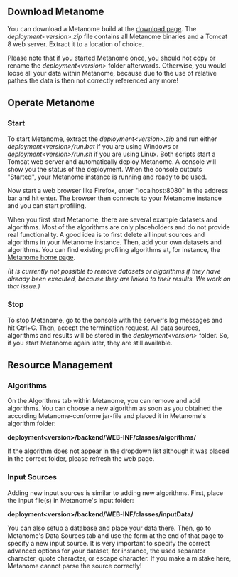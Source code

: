 == Download Metanome ==
You can download a Metanome build at the [https://github.com/HPI-Information-Systems/Metanome/releases download page]. The ''deployment&lt;version&gt;.zip'' file contains all Metanome binaries and a Tomcat 8 web server. Extract it to a location of choice. 

Please note that if you started Metanome once, you should not copy or rename the ''deployment&lt;version&gt;'' folder afterwards. Otherwise, you would loose all your data within Metanome, because due to the use of relative pathes the data is then not correctly referenced any more!

== Operate Metanome ==
=== Start ===
To start Metanome, extract the ''deployment&lt;version&gt;.zip'' and run either ''deployment&lt;version&gt;/run.bat'' if you are using Windows or ''deployment&lt;version&gt;/run.sh'' if you are using Linux. Both scripts start a Tomcat web server and automatically deploy Metanome. A console will show you the status of the deployment. When the console outputs "Started", your Metanome instance is running and ready to be used. 

Now start a web browser like Firefox, enter "localhost:8080" in the address bar and hit enter. The browser then connects to your Metanome instance and you can start profiling.

When you first start Metanome, there are several example datasets and algorithms. Most of the algorithms are only placeholders and do not provide real functionality. A good idea is to first delete all input sources and algorithms in your Metanome instance. Then, add your own datasets and algorithms. You can find existing profiling algorithms at, for instance, the [https://hpi.de/naumann/projects/data-profiling-and-analytics/metanome-data-profiling.html Metanome home page].

''(It is currently not possible to remove datasets or algorithms if they have already been executed, because they are linked to their results. We work on that issue.)''

=== Stop ===
To stop Metanome, go to the console with the server's log messages and hit Ctrl+C. Then, accept the termination request. All data sources, algorithms and results will be stored in the ''deployment&lt;version&gt;'' folder. So, if you start Metanome again later, they are still available.

== Resource Management ==
=== Algorithms ===
On the Algorithms tab within Metanome, you can remove and add algorithms. You can choose a new algorithm as soon as you obtained the according Metanome-conforme jar-file and placed it in Metanome's algorithm folder: 

'''deployment&lt;version&gt;/backend/WEB-INF/classes/algorithms/'''

If the algorithm does not appear in the dropdown list although it was placed in the correct folder, please refresh the web page.

=== Input Sources ===
Adding new input sources is similar to adding new algorithms. First, place the input file(s) in Metanome's input folder:

'''deployment&lt;version&gt;/backend/WEB-INF/classes/inputData/'''

You can also setup a database and place your data there. Then, go to Metanome's Data Sources tab and use the form at the end of that page to specify a new input source. It is very important to specify the correct advanced options for your dataset, for instance, the used separator character, quote character, or escape character. If you make a mistake here, Metanome cannot parse the source correctly!
